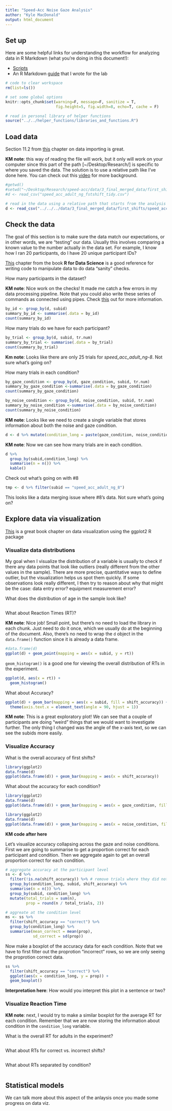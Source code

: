 ```yaml
---
title: "Speed-Acc Noise Gaze Analysis"
author: "Kyle MacDonald"
output: html_document
---
```


## Set up 

Here are some helpful links for understanding the workflow for analyzing data in R Markdown (what you're doing in this document!):

 * [Scripts](http://r4ds.had.co.nz/workflow-scripts.html)
 * An R Markdown [guide](https://docs.google.com/document/d/1ajv1VJqEheVws93tnzH-K7145vBKtwD3Az5pg3faRdw/edit?usp=sharing) that I wrote for the lab
 
```r
# code to clear workspace
rm(list=ls()) 

# set some global options
knitr::opts_chunk$set(warning=F, message=F, sanitize = T, 
                      fig.height=5, fig.width=8, echo=T, cache = F)

# read in personal library of helper functions
source("../../helper_functions/libraries_and_functions.R")
```

## Load data

Section 11.2 from [this](http://r4ds.had.co.nz/data-import.html) chapter on data importing is great.

**KM note**: this way of reading the file will work, but it only will work on your computer since this part of the path [~/Desktop/Research/] is specific to where you saved the data. The solution is to use a relative path like I've done here. You can check out this [video](https://www.youtube.com/watch?v=fe6GA200dks) for more background.

```r
#getwd()
#setwd("~/Desktop/Research/speed-acc/data/3_final_merged_data/first_shifts")
#d <- read_csv("speed_acc_adult_ng_fstshift_tidy.csv")

# read in the data using a relative path that starts from the analysis file directory
d <- read_csv("../../../data/3_final_merged_data/first_shifts/speed_acc_adult_ng_fstshift_tidy.csv")
```

## Check the data

The goal of this section is to make sure the data match our expectations, or in other words, we are "testing" our data. Usually this involves comparing a known value to the number actually in the data set. For example, I know how I ran 20 participants, do I have 20 unique participant IDs?

[This](http://r4ds.had.co.nz/transform.html) chapter from the book **R for Data Science** is a good reference for writing code to manipulate data to do data "sanity" checks.

How many participants in the dataset?  

**KM note**: Nice work on the checks! It made me catch a few errors in my data processing pipeline. Note that you could also write these series of commands as connected using pipes. Check [this](http://r4ds.had.co.nz/pipes.html) out for more information.

```r
by_id <- group_by(d, subid)
summary_by_id <- summarise(.data = by_id)
count(summary_by_id)
```

How many trials do we have for each participant?

```r
by_trial <- group_by(d, subid, tr.num)
summary_by_trial <- summarise(.data = by_trial)
count(summary_by_trial)
```

**Km note**: Looks like there are only 25 trials for *speed_acc_adult_ng-8*. Not sure what's going on? 

How many trials in each condition? 

```r
by_gaze_condition <- group_by(d, gaze_condition, subid, tr.num)
summary_by_gaze_condition <-summarise(.data = by_gaze_condition)
count(summary_by_gaze_condition)

by_noise_condition <- group_by(d, noise_condition, subid, tr.num)
summary_by_noise_condition <-summarise(.data = by_noise_condition)
count(summary_by_noise_condition)
```

**KM note**: Looks like we need to create a single variable that stores information about both the noise and gaze condition. 

```r
d <- d %>% mutate(condition_long = paste(gaze_condition, noise_condition, sep = "_"))
```

**KM note**: Now we can see how many trials are in each condition.

```r
d %>% 
  group_by(subid,condition_long) %>% 
  summarise(n = n()) %>% 
  kable()
```

Check out what's going on with #8

```r
tmp <- d %>% filter(subid == "speed_acc_adult_ng_8")
```

This looks like a data merging issue where #8's data. Not sure what's going on?


## Explore data via visualization

[This](http://r4ds.had.co.nz/data-visualisation.html) is a great book chapter on data visualization using the ggplot2 R package

### Visualize data distributions

My goal when I visualize the distribution of a variable is usually to check if there any data points that look like outliers (really different from the other values in the sample). There are more precise, quantitative ways to define outlier, but the visualization helps us spot them quickly. If some observations look really different, I then try to reason about why that might be the case: data entry error? equipment measurement error? 

What does the distribution of age in the sample look like? 

```r

```

What about Reaction Times (RT)?

**KM note**: Nice job! Small point, but there's no need to load the library in each chunk. Just need to do it once, which we usually do at the beginning of the document. Also, there's no need to wrap the `d` object in the `data.frame()` function since it is already a data frame.

```r
#data.frame(d)
ggplot(d) + geom_point(mapping = aes(x = subid, y = rt))
```

`geom_histogram()` is a good one for viewing the overall distribution of RTs in the experiment.

```r
ggplot(d, aes(x = rt)) +
  geom_histogram()
```

What about Accuracy? 

```r
ggplot(d) + geom_bar(mapping = aes(x = subid, fill = shift_accuracy)) +
  theme(axis.text.x = element_text(angle = 90, hjust = 1))
```

**KM note**: This is a great exploratory plot! We can see that a couple of participants are doing "weird" things that we would want to investigate further. The only thing I changed was the angle of the x-axis text, so we can see the subids more easily. 

### Visualize Accuracy

What is the overall accuracy of first shifts?

```r
library(ggplot2)
data.frame(d)
ggplot(data.frame(d)) + geom_bar(mapping = aes(x = shift_accuracy))
```

What about the accuracy for each condition?

```r
library(ggplot2)
data.frame(d)
ggplot(data.frame(d)) + geom_bar(mapping = aes(x = gaze_condition, fill = shift_accuracy))

library(ggplot2)
data.frame(d)
ggplot(data.frame(d)) + geom_bar(mapping = aes(x = noise_condition, fill = shift_accuracy))
```

**KM code after here**

Let's visualize accuracy collapsing across the gaze and noise conditions. First we are going to summarise to get a proportion correct for each participant and condition. Then we aggregate again to get an overall proportion correct for each condition. 

```r
# aggregate accuracy at the participant level
ss <- d %>% 
  filter(!is.na(shift_accuracy)) %>% # remove trials where they did not shift
  group_by(condition_long, subid, shift_accuracy) %>% 
  summarise(n = n()) %>% 
  group_by(subid, condition_long) %>% 
  mutate(total_trials = sum(n),
         prop = round(n / total_trials, 2)) 

# aggreate at the condition level
ms <- ss %>% 
  filter(shift_accuracy == "correct") %>% 
  group_by(condition_long) %>% 
  summarise(mean_correct = mean(prop),
            sd_correct = sd(prop))
```

Now make a boxplot of the accuracy data for each condition. Note that we have to first filter out the proprotion "incorrect" rows, so we are only seeing the proprotion correct data.

```r
ss %>% 
  filter(shift_accuracy == "correct") %>% 
  ggplot(aes(x = condition_long, y = prop)) +
  geom_boxplot()
```

**Interpretation here**: How would you interpret this plot in a sentence or two?

### Visualize Reaction Time

**KM note**: next, I would try to make a similar boxplot for the average RT for each condition. Remember that we are now storing the information about condition in the `condition_long` variable.

What is the overall RT for adults in the experiment? 

```r

```

What about RTs for correct vs. incorrect shifts?

```r

```

What about RTs separated by condition? 

```r

```

## Statistical models

We can talk more about this aspect of the anlaysis once you made some progress on data viz. 


